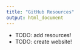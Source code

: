 ```yaml
---
title: "GitHub Resources"
output: html_document
---
```


- TODO: add resources!
- TODO: create website!
